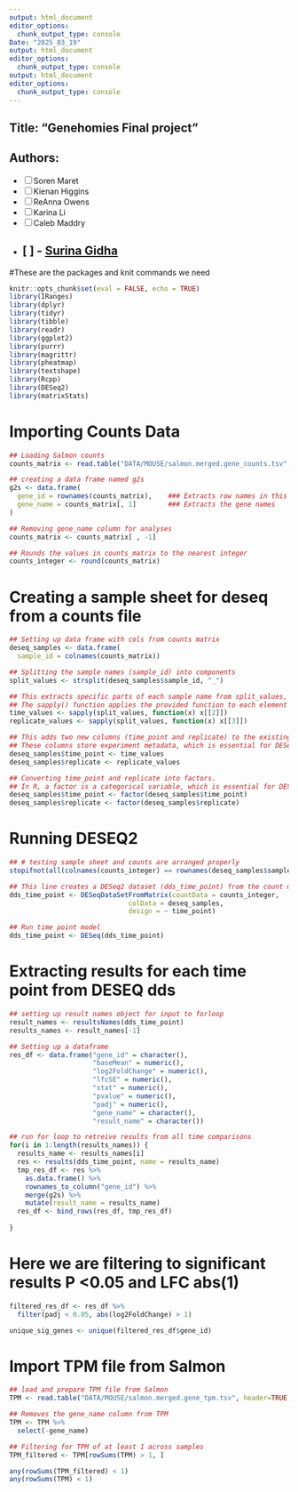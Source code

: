 ```yaml
---
output: html_document
editor_options: 
  chunk_output_type: console
Date: "2025_03_19"
output: html_document
editor_options: 
  chunk_output_type: console
output: html_document
editor_options: 
  chunk_output_type: console
---
```

## Title: "Genehomies Final project"
## Authors: 
- [ ] Soren Maret 
- [ ] Kienan Higgins
- [ ] ReAnna Owens
- [ ] Karina Li
- [ ] Caleb Maddry
- [ ] - [Surina Gidha](https://github.com/Surina14)
---

#These are the packages and knit commands we need

```r
knitr::opts_chunk$set(eval = FALSE, echo = TRUE)
library(IRanges)
library(dplyr)
library(tidyr)
library(tibble)
library(readr)
library(ggplot2)
library(purrr)
library(magrittr)
library(pheatmap)
library(textshape)
library(Rcpp)
library(DESeq2)
library(matrixStats)
```

# Importing Counts Data

```r
## Loading Salmon counts
counts_matrix <- read.table("DATA/MOUSE/salmon.merged.gene_counts.tsv", header=TRUE, row.names=1)

## creating a data frame named g2s
g2s <- data.frame(
  gene_id = rownames(counts_matrix),    ### Extracts row names in this case gene IDs
  gene_name = counts_matrix[, 1]        ### Extracts the gene names
)

## Removing gene_name column for analyses
counts_matrix <- counts_matrix[ , -1]

## Rounds the values in counts_matrix to the nearest integer
counts_integer <- round(counts_matrix)
```

# Creating a sample sheet for deseq from a counts file

```r
## Setting up data frame with cols from counts matrix
deseq_samples <- data.frame(
  sample_id = colnames(counts_matrix))

## Splitting the sample names (sample_id) into components
split_values <- strsplit(deseq_samples$sample_id, "_")

## This extracts specific parts of each sample name from split_values, which was created earlier using strsplit(deseq_samples$sample_id, "_").
## The sapply() function applies the provided function to each element of split_values, which is a list.
time_values <- sapply(split_values, function(x) x[[2]])
replicate_values <- sapply(split_values, function(x) x[[3]])

## This adds two new columns (time_point and replicate) to the existing deseq_samples data frame.
## These columns store experiment metadata, which is essential for DESeq2 analysis.
deseq_samples$time_point <- time_values
deseq_samples$replicate <- replicate_values

## Converting time_point and replicate into factors.
## In R, a factor is a categorical variable, which is essential for DESeq2 to properly interpret the experimental conditions.
deseq_samples$time_point <- factor(deseq_samples$time_point)
deseq_samples$replicate <- factor(deseq_samples$replicate)
```

# Running DESEQ2

```r
## # testing sample sheet and counts are arranged properly 
stopifnot(all(colnames(counts_integer) == rownames(deseq_samples$sample_id)))

## This line creates a DESeq2 dataset (dds_time_point) from the count matrix and metadata, which is a crucial step before performing differential expression analysis.
dds_time_point <- DESeqDataSetFromMatrix(countData = counts_integer,
                              colData = deseq_samples,
                              design = ~ time_point)

## Run time point model
dds_time_point <- DESeq(dds_time_point)
```

# Extracting results for each time point from DESEQ dds

```r
## setting up result names object for input to forloop
result_names <- resultsNames(dds_time_point)
results_names <- result_names[-1]

## Setting up a dataframe
res_df <- data.frame("gene_id" = character(), 
                     "baseMean" = numeric(), 
                     "log2FoldChange" = numeric(), 
                     "lfcSE" = numeric(),
                     "stat" = numeric(),
                     "pvalue" = numeric(),
                     "padj" = numeric(),
                     "gene_name" = character(),
                     "result_name" = character())

## run for loop to retreive results from all time comparisons
for(i in 1:length(results_names)) {
  results_name <- results_names[i]
  res <- results(dds_time_point, name = results_name)
  tmp_res_df <- res %>% 
    as.data.frame() %>%
    rownames_to_column("gene_id") %>%
    merge(g2s) %>%
    mutate(result_name = results_name)
  res_df <- bind_rows(res_df, tmp_res_df)
  
}
```

# Here we are filtering to significant results P <0.05 and LFC abs(1)

```r

filtered_res_df <- res_df %>%
  filter(padj < 0.05, abs(log2FoldChange) > 1)

unique_sig_genes <- unique(filtered_res_df$gene_id)
```

# Import TPM file from Salmon

```r
## load and prepare TPM file from Salmon
TPM <- read.table("DATA/MOUSE/salmon.merged.gene_tpm.tsv", header=TRUE, row.names=1)

## Removes the gene_name column from TPM
TPM <- TPM %>%
  select(-gene_name)

## Filtering for TPM of at least 1 across samples
TPM_filtered <- TPM[rowSums(TPM) > 1, ]

any(rowSums(TPM_filtered) < 1)
any(rowSums(TPM) < 1)

```


